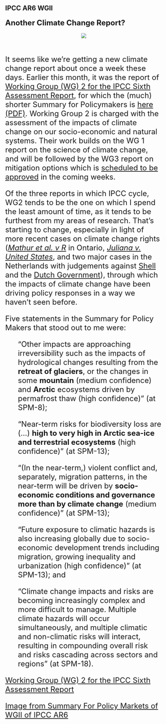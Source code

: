 ## IPCC AR6 WGII
#### <font size="+2"> Another Climate Change Report?
<!-- #### Andrew Leach -->

<center>![](stories/sec_3.png)</center>
<br>
It seems like we're getting a new climate change report about once a week these days. Earlier this month, it was the report of [Working Group (WG) 2 for the IPCC Sixth Assessment Report](https://www.ipcc.ch/report/ar6/wg2/), for which the (much) shorter Summary for Policymakers is [here (PDF)](https://report.ipcc.ch/ar6wg2/pdf/IPCC_AR6_WGII_SummaryForPolicymakers.pdf). Working Group 2 is charged with the assessment of the impacts of climate change on our socio-economic and natural systems. Their work builds on the WG 1 report on the science of climate change, and will be followed by the WG3 report on mitigation options which is [scheduled to be approved](https://www.ipcc.ch/site/assets/uploads/2021/06/WGIII-Schedule_external-May2021.pdf) in the coming weeks.

Of the three reports in which IPCC cycle, WG2 tends to be the one on which I spend the least amount of time, as it tends to be furthest from my areas of research. That's starting to change, especially in light of more recent cases on climate change rights ([*Mathur et al. v R*](http://climatecasechart.com/climate-change-litigation/non-us-case/mathur-et-al-v-her-majesty-the-queen-in-right-of-ontario/) in Ontario, [*Juliana v. United States*](http://climatecasechart.com/climate-change-litigation/case/juliana-v-united-states/), and two major cases in the Netherlands with judgements against [Shell](https://www.bbc.com/news/world-europe-57257982) and the [Dutch Government](http://climatecasechart.com/climate-change-litigation/non-us-case/urgenda-foundation-v-kingdom-of-the-netherlands/)), through which the impacts of climate change have been driving policy responses in a way we haven't seen before.

Five statements in the Summary for Policy Makers that stood out to me were:

<style>
.nobullet li {
  list-style-type: none;
}
</style>

<div class="nobullet">

* "Other impacts are approaching irreversibility such as the impacts of hydrological changes resulting from the **retreat of glaciers**, or the changes in some **mountain** (medium confidence) and **Arctic** ecosystems driven by permafrost thaw (high confidence)" (at SPM-8);
  
* "Near-term risks for biodiversity loss are (...) **high to very high in Arctic sea-ice and terrestrial ecosystems** (high confidence)" (at SPM-13);
  
  
*  "(In the near-term,) violent conflict and, separately, migration patterns, in the near-term will be driven by **socio-economic conditions and governance more than by climate change** (medium confidence)" (at SPM-13);
  
*  "Future exposure to climatic hazards is also increasing globally due to socio-economic development trends including migration, growing inequality and urbanization (high confidence)" (at SPM-13); and
  
  
*  "Climate change impacts and risks are becoming increasingly complex and more difficult to manage. Multiple climate hazards will occur simultaneously, and multiple climatic and non-climatic risks will interact, resulting in compounding overall risk and risks cascading across sectors and regions" (at SPM-18).

</div>


[Working Group (WG) 2 for the IPCC Sixth Assessment Report](https://www.ipcc.ch/report/ar6/wg2/)

[Image from Summary For Policy Markets of WGII of IPCC AR6](https://www.ipcc.ch/report/ar6/wg2/)
